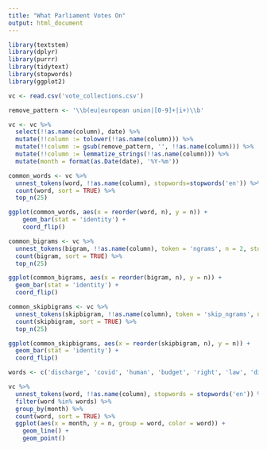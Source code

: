 ```yaml
---
title: "What Parliament Votes On"
output: html_document
---
```


```r
library(textstem)
library(dplyr)
library(purrr)
library(tidytext)
library(stopwords)
library(ggplot2)
```

```r
vc <- read.csv('vote_collections.csv')
```

```r
remove_pattern <- '\\b(eu|european union|[0-9]+|i+)\\b'

vc <- vc %>%
  select(!!as.name(column), date) %>%
  mutate(!!column := tolower(!!as.name(column))) %>%
  mutate(!!column := gsub(remove_pattern, '', !!as.name(column))) %>%
  mutate(!!column := lemmatize_strings(!!as.name(column))) %>%
  mutate(month = format(as.Date(date), '%Y-%m'))
```

```r
common_words <- vc %>%
  unnest_tokens(word, !!as.name(column), stopwords=stopwords('en')) %>%
  count(word, sort = TRUE) %>%
  top_n(25)

ggplot(common_words, aes(x = reorder(word, n), y = n)) +
    geom_bar(stat = 'identity') +
    coord_flip()
```

```r
common_bigrams <- vc %>%
  unnest_tokens(bigram, !!as.name(column), token = 'ngrams', n = 2, stopwords = stopwords('en')) %>%
  count(bigram, sort = TRUE) %>%
  top_n(25)

ggplot(common_bigrams, aes(x = reorder(bigram, n), y = n)) +
  geom_bar(stat = 'identity') +
  coord_flip()
```

```r
common_skipbigrams <- vc %>%
  unnest_tokens(skipbigram, !!as.name(column), token = 'skip_ngrams', n = 2, k = 1, stopwords = stopwords('en')) %>%
  count(skipbigram, sort = TRUE) %>%
  top_n(25)

ggplot(common_skipbigrams, aes(x = reorder(skipbigram, n), y = n)) +
  geom_bar(stat = 'identity') +
  coord_flip()
```

```r
words <- c('discharge', 'covid', 'human', 'budget', 'right', 'law', 'digital')

vc %>%
  unnest_tokens(word, !!as.name(column), stopwords = stopwords('en')) %>%
  filter(word %in% words) %>%
  group_by(month) %>%
  count(word, sort = TRUE) %>%
  ggplot(aes(x = month, y = n, group = word, color = word)) +
    geom_line() +
    geom_point()
```

